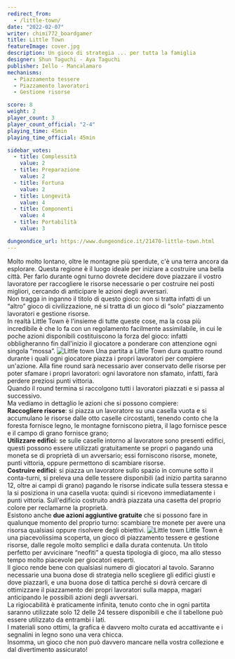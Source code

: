 ```yaml
---
redirect_from:
  - /little-town/
date: "2022-02-07"
writer: chimi772_boardgamer
title: Little Town
featureImage: cover.jpg
description: Un gioco di strategia ... per tutta la famiglia
designer: Shun Taguchi - Aya Taguchi
publisher: Iello - Mancalamaro
mechanisms:
  - Piazzamento tessere
  - Piazzamento lavoratori
  - Gestione risorse

score: 8
weight: 2
player_count: 3
player_count_official: "2-4"
playing_time: 45min
playing_time_official: 45min

sidebar_votes:
  - title: Complessità
    value: 2
  - title: Preparazione
    value: 2
  - title: Fortuna
    value: 2
  - title: Longevità
    value: 4
  - title: Componenti
    value: 4
  - title: Portabilità
    value: 3

dungeondice_url: https://www.dungeondice.it/21470-little-town.html
---
```


<Setting>
  Molto molto lontano, oltre le montagne più sperdute, c'è una terra ancora da
  esplorare. Questa regione è il luogo ideale per iniziare a costruire una bella
  città. Per farlo durante ogni turno dovrete decidere dove piazzare il vostro
  lavoratore per raccogliere le risorse necessarie o per costruire nei posti
  migliori, cercando di anticipare le azioni degli avversari.
  <br />
  Non tragga in inganno il titolo di questo gioco: non si tratta infatti di un
  “altro” gioco di civilizzazione, né si tratta di un gioco di “solo”
  piazzamento lavoratori e gestione risorse.
  <br />
  In realtà Little Town è l'insieme di tutte queste cose, ma la cosa più
  incredibile è che lo fa con un regolamento facilmente assimilabile, in cui le
  poche azioni disponibili costituiscono la forza del gioco: infatti
  obbligheranno fin dall'inizio il giocatore a ponderare con attenzione ogni
  singola “mossa”.
</Setting>

<img src="./game1.jpg" alt="Little town" />

<Rules>
  Una partita a Little Town dura quattro round durante i quali ogni giocatore
  piazza i propri lavoratori per compiere un'azione. Alla fine round sarà
  necessario aver conservato delle risorse per poter sfamare i propri
  lavoratori: ogni lavoratore non sfamato, infatti, farà perdere preziosi punti
  vittoria.
  <br />
  Quando il round termina si raccolgono tutti i lavoratori piazzati e si passa
  al successivo.
  <br />
  Ma vediamo in dettaglio le azioni che si possono compiere:
  <br />
  <strong>Raccogliere risorse</strong>: si piazza un lavoratore su una casella
  vuota e si accumulano le risorse dalle otto caselle circostanti, tenendo conto
  che la foresta fornisce legno, le montagne forniscono pietra, il lago fornisce
  pesce e il campo di grano fornisce grano;
  <br />
  <strong>Utilizzare edifici</strong>: se sulle caselle intorno al lavoratore
  sono presenti edifici, questi possono essere utilizzati gratuitamente se
  propri o pagando una moneta se di proprietà di un avversario; essi forniscono
  risorse, monete, punti vittoria, oppure permettono di scambiare risorse.
  <br />
  <strong>Costruire edifici</strong>: si piazza un lavoratore sullo spazio in
  comune sotto il conta-turni, si preleva una delle tessere disponibili (ad
  inizio partita saranno 12, oltre ai campi di grano) pagando le risorse
  indicate sulla tessera stessa e la si posiziona in una casella vuota: quindi
  si ricevono immediatamente i punti vittoria. Sull'edificio costruito andrà
  piazzata una casetta del proprio colore per reclamarne la proprietà.
  <br />
  Esistono anche <strong>due azioni aggiuntive gratuite</strong> che si possono
  fare in qualunque momento del proprio turno: scambiare tre monete per avere
  una risorsa qualsiasi oppure risolvere degli obiettivi.
</Rules>

<img src="./game2.jpg" alt="Little town" />

<Feedback>
  Little Town è una piacevolissima scoperta, un gioco di piazzamento tessere e
  gestione risorse, dalle regole molto semplici e dalla durata contenuta. Un
  titolo perfetto per avvicinare “neofiti” a questa tipologia di gioco, ma allo
  stesso tempo molto piacevole per giocatori esperti.
  <br />
  Il gioco rende bene con qualsiasi numero di giocatori al tavolo. Saranno
  necessarie una buona dose di strategia nello scegliere gli edifici giusti e
  dove piazzarli, e una buona dose di tattica perché si dovrà cercare di
  ottimizzare il piazzamento dei propri lavoratori sulla mappa, magari
  anticipando le possibili azioni degli avversari.
  <br />
  La rigiocabilità è praticamente infinita, tenuto conto che in ogni partita
  saranno utilizzate solo 12 delle 24 tessere disponibili e che il tabellone può
  essere utilizzato da entrambi i lati.
  <br />
  I materiali sono ottimi, la grafica è davvero molto curata ed accattivante e i
  segnalini in legno sono una vera chicca.
  <br />
  Insomma, un gioco che non può davvero mancare nella vostra collezione e dal
  divertimento assicurato!
</Feedback>

<Instagram id="CZrEaQMDBAo" />
